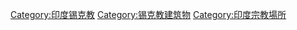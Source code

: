 [[Category:印度锡克教|Category:印度锡克教]]
[[Category:锡克教建筑物|Category:锡克教建筑物]]
[[Category:印度宗教場所|Category:印度宗教場所]]